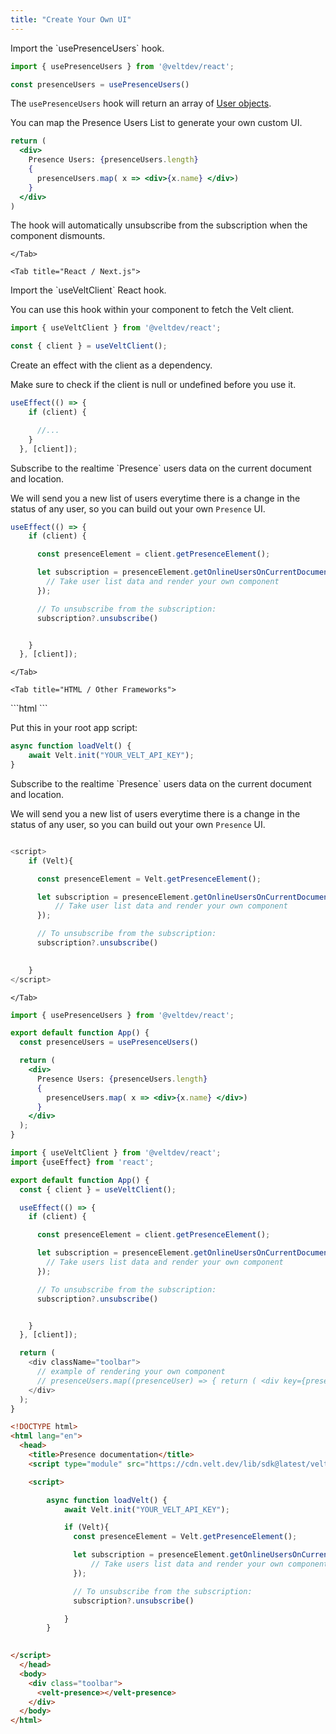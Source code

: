 ```yaml
---
title: "Create Your Own UI"
---
```



<Tabs>

<Tab title="React / Next.js with Hooks">

<Steps>

<Step title="Get the usePresenceUsers Hook">
Import the `usePresenceUsers` hook.

```js
import { usePresenceUsers } from '@veltdev/react';
```

```js
const presenceUsers = usePresenceUsers()
```

</Step>

<Step title="Display Presence Users List with your own UI">

The  `usePresenceUsers` hook will return an array of [User objects](/api-reference/models/User).

You can map the Presence Users List to generate your own custom UI.


```jsx 
return (
  <div>
    Presence Users: {presenceUsers.length}
    {
      presenceUsers.map( x => <div>{x.name} </div>)
    }
  </div>
)
```

The hook will automatically unsubscribe from the subscription when the component dismounts.

</Step>



</Steps>










    </Tab>

    <Tab title="React / Next.js">

<Steps>

<Step title="Get the Velt client">
Import the `useVeltClient` React hook.

You can use this hook within your component to fetch the Velt client.

```js
import { useVeltClient } from '@veltdev/react';
```

```js
const { client } = useVeltClient();
```

</Step>

<Step title="Create a useEffect hook">
Create an effect with the client as a dependency.

Make sure to check if the client is null or undefined before you use it.

```js React
useEffect(() => {
    if (client) {

      //...
    }
  }, [client]);
```
</Step>

<Step title="Subscribe to Presence users">
Subscribe to the realtime `Presence` users data on the current document and location.

We will send you a new list of users everytime there is a change in the status of any user, so you can build out your own `Presence` UI.

```js React
useEffect(() => {
    if (client) {

      const presenceElement = client.getPresenceElement();

      let subscription = presenceElement.getOnlineUsersOnCurrentDocument().subscribe((users) => {
        // Take user list data and render your own component
      });

      // To unsubscribe from the subscription:
      subscription?.unsubscribe()


    }
  }, [client]);
```
</Step>



</Steps>










    </Tab>
   
    <Tab title="HTML / Other Frameworks">

<Steps>

<Step title="Import the Velt Script tag">
```html
<script type="module" src="https://cdn.velt.dev/lib/sdk@latest/velt.js" onload="loadVelt()"></script>
```
</Step>

<Step title="Initialize with your API Key">

Put this in your root app script:
```js
async function loadVelt() {
    await Velt.init("YOUR_VELT_API_KEY");
}
```

</Step>


<Step title="Subscribe to Presence users">
Subscribe to the realtime `Presence` users data on the current document and location.

We will send you a new list of users everytime there is a change in the status of any user, so you can build out your own `Presence` UI.


```js 

<script>
    if (Velt){

      const presenceElement = Velt.getPresenceElement();

      let subscription = presenceElement.getOnlineUsersOnCurrentDocument().subscribe((users) => {
          // Take user list data and render your own component
      });

      // To unsubscribe from the subscription:
      subscription?.unsubscribe()

  
    }
</script>
```
</Step>

</Steps>


    


   


    
    </Tab>


</Tabs>




<RequestExample>


```jsx React / Next.js with Hooks
import { usePresenceUsers } from '@veltdev/react';

export default function App() {
  const presenceUsers = usePresenceUsers()

  return (
    <div>
      Presence Users: {presenceUsers.length}
      {
        presenceUsers.map( x => <div>{x.name} </div>)
      }
    </div>
  );
}
```

```js React / Next.js
import { useVeltClient } from '@veltdev/react';
import {useEffect} from 'react';

export default function App() {
  const { client } = useVeltClient();

  useEffect(() => {
    if (client) {

      const presenceElement = client.getPresenceElement();

      let subscription = presenceElement.getOnlineUsersOnCurrentDocument().subscribe((users) => {
        // Take users list data and render your own component
      });

      // To unsubscribe from the subscription:
      subscription?.unsubscribe()


    }
  }, [client]);

  return (
    <div className="toolbar">
      // example of rendering your own component
      // presenceUsers.map((presenceUser) => { return ( <div key={presenceUser.userId}> {/* Add custom UI code here */} </div> ) })
    </div>
  );
}
```


```html HTML
<!DOCTYPE html>
<html lang="en">
  <head>
    <title>Presence documentation</title>
    <script type="module" src="https://cdn.velt.dev/lib/sdk@latest/velt.js" onload="loadVelt()"></script>

    <script>

        async function loadVelt() {
            await Velt.init("YOUR_VELT_API_KEY");

            if (Velt){
              const presenceElement = Velt.getPresenceElement();

              let subscription = presenceElement.getOnlineUsersOnCurrentDocument().subscribe((users) => {
                  // Take users list data and render your own component
              });

              // To unsubscribe from the subscription:
              subscription?.unsubscribe()

            }
        }

        
</script>
  </head>
  <body>
    <div class="toolbar">
      <velt-presence></velt-presence>
    </div>
  </body>
</html>
```




</RequestExample>
